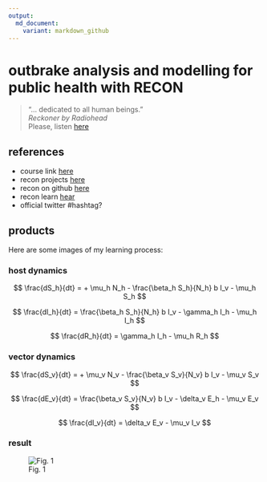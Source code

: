 ```yaml
---
output:
  md_document:
    variant: markdown_github
---
```


# outbrake analysis and modelling for public health with RECON

> "... dedicated to all human beings."\
> _Reckoner by Radiohead_\
> Please, listen [here](https://www.youtube.com/watch?v=kPWvpDm076o)

## references

- course link [here](https://www.ins.gov.co/modelamiento/modelamiento.html)
- recon projects [here](https://www.repidemicsconsortium.org/projects/)
- recon on github [here](https://github.com/reconhub)
- recon learn [hear](https://www.reconlearn.org/)
- official twitter #hashtag?

## products

Here are some images of my learning process:

### host dynamics

$$ \frac{dS_h}{dt} = + \mu_h N_h - \frac{\beta_h S_h}{N_h} b I_v - \mu_h S_h $$

$$ \frac{dI_h}{dt} = \frac{\beta_h S_h}{N_h} b I_v - \gamma_h I_h - \mu_h I_h $$

$$ \frac{dR_h}{dt} = \gamma_h I_h - \mu_h R_h $$

### vector dynamics

$$ \frac{dS_v}{dt} = + \mu_v N_v - \frac{\beta_v S_v}{N_v} b I_v - \mu_v S_v $$

$$ \frac{dE_v}{dt} = \frac{\beta_v S_v}{N_v} b I_v - \delta_v E_h - \mu_v E_v $$

$$ \frac{dI_v}{dt} = \delta_v E_v - \mu_v I_v $$


### result

![Fig. 1](figure/0301-zika-popdyn-naivehost.png)